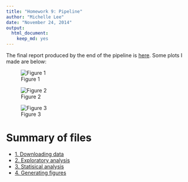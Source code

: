 ```yaml
---
title: "Homework 9: Pipeline"
author: "Michelle Lee"
date: "November 24, 2014"
output:
  html_document:
    keep_md: yes
---
```



The final report produced by the end of the pipeline is [here](https://github.com/STAT545-UBC/zz_michelle_lee-coursework/blob/master/HW9/HW9.md). Some plots I made are below:

![Figure 1](gdp-quantile.png)

![Figure 2](lifeExp-density.png)

![Figure 3](r-sq-africa.png)


# Summary of files
* [1. Downloading data](https://github.com/STAT545-UBC/zz_michelle_lee-coursework/blob/master/HW9/1-download-data.md)
* [2. Exploratory analysis](https://github.com/STAT545-UBC/zz_michelle_lee-coursework/blob/master/HW9/2-exploratory-analysis.md)
* [3. Statisical analysis](https://github.com/STAT545-UBC/zz_michelle_lee-coursework/blob/master/HW9/3-stat-analysis.md)
* [4. Generating figures](https://github.com/STAT545-UBC/zz_michelle_lee-coursework/blob/master/HW9/4-generate-figures.md)